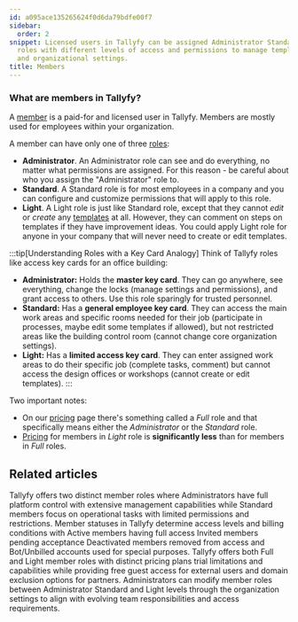```yaml
---
id: a095ace135265624f0d6da79bdfe00f7
sidebar:
  order: 2
snippet: Licensed users in Tallyfy can be assigned Administrator Standard or Light
  roles with different levels of access and permissions to manage templates processes
  and organizational settings.
title: Members
---
```


### What are members in Tallyfy?

A [member](/products/pro/documenting/members/) is a paid-for and licensed user in Tallyfy. Members are mostly used for employees within your organization.

A member can have only one of three [roles](/products/pro/documenting/members/):

- **Administrator**. An Administrator role can see and do everything, no matter what permissions are assigned. For this reason - be careful about who you assign the "Administrator" role to.
- **Standard**. A Standard role is for most employees in a company and you can configure and customize permissions that will apply to this role.
- **Light**. A Light role is just like Standard role, except that they cannot _edit_ or _create_ any [templates](/products/pro/documenting/templates/) at all. However, they can comment on steps on templates if they have improvement ideas. You could apply Light role for anyone in your company that will never need to create or edit templates.

:::tip[Understanding Roles with a Key Card Analogy]
Think of Tallyfy roles like access key cards for an office building:

- **Administrator:** Holds the **master key card**. They can go anywhere, see everything, change the locks (manage settings and permissions), and grant access to others. Use this role sparingly for trusted personnel.
- **Standard:** Has a **general employee key card**. They can access the main work areas and specific rooms needed for their job (participate in processes, maybe edit some templates if allowed), but not restricted areas like the building control room (cannot change core organization settings).
- **Light:** Has a **limited access key card**. They can enter assigned work areas to do their specific job (complete tasks, comment) but cannot access the design offices or workshops (cannot create or edit templates).
:::

Two important notes:

* On our [pricing](/products/pro/pricing/) page there's something called a _Full_ role and that specifically means either the _Administrator_ or the _Standard_ role.
* [Pricing](/products/pro/pricing/) for members in _Light_ role is **significantly less** than for members in _Full_ roles.



<PageTree />


## Related articles
<CardGrid>
<LinkTitleCard header="<b>Members > Standard and Admin members</b>" href="/products/pro/documenting/members/standard-admin-members/" > Tallyfy offers two distinct member roles where Administrators have full platform control with extensive management capabilities while Standard members focus on operational tasks with limited permissions and restrictions. </LinkTitleCard>
<LinkTitleCard header="<b>Org Settings > Understanding Member Statuses</b>" href="/products/pro/settings/org-settings/understanding-member-statuses/" > Member statuses in Tallyfy determine access levels and billing conditions with Active members having full access Invited members pending acceptance Deactivated members removed from access and Bot/Unbilled accounts used for special purposes. </LinkTitleCard>
<LinkTitleCard header="<b>Billing > Tallyfy's Account and Member Limits</b>" href="/products/pro/settings/billing/what-are-tallyfys-account-and-member-limits/" > Tallyfy offers both Full and Light member roles with distinct pricing plans trial limitations and capabilities while providing free guest access for external users and domain exclusion options for partners. </LinkTitleCard>
<LinkTitleCard header="<b>Members > Change the role of a member</b>" href="/products/pro/documenting/members/how-can-i-change-a-members-role-in-tallyfy/" > Administrators can modify member roles between Administrator Standard and Light levels through the organization settings to align with evolving team responsibilities and access requirements. </LinkTitleCard>
</CardGrid>